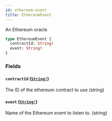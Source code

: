 ```yaml
---
id: ethereum-event
title: EthereumEvent
---
```


An Ethereum oracle

```graphql
type EthereumEvent {
  contractId: String!
  event: String!
}
```

### Fields

#### `contractId` ([`String!`](/docs/graphql/scalars/string))

The ID of the ethereum contract to use (string)

#### `event` ([`String!`](/docs/graphql/scalars/string))

Name of the Ethereum event to listen to. (string)
